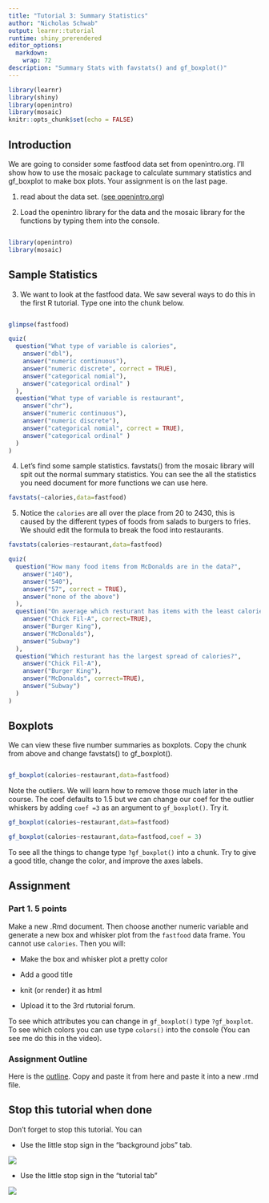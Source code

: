 ```yaml
---
title: "Tutorial 3: Summary Statistics"
author: "Nicholas Schwab"
output: learnr::tutorial
runtime: shiny_prerendered
editor_options: 
  markdown: 
    wrap: 72
description: "Summary Stats with favstats() and gf_boxplot()"
---
```


```r
library(learnr)
library(shiny)
library(openintro)
library(mosaic)
knitr::opts_chunk$set(echo = FALSE)
```

## Introduction

We are going to consider some fastfood data set from openintro.org. I'll
show how to use the mosaic package to calculate summary statistics and
gf_boxplot to make box plots. Your assignment is on the last page.

1.  read about the data set. ([see
    openintro.org](https://www.openintro.org/data/index.php?data=fastfood))

2.  Load the openintro library for the data and the mosaic library for
    the functions by typing them into the console.

```r

```

```r
library(openintro)
library(mosaic)
```

## Sample Statistics

3.  We want to look at the fastfood data. We saw several ways to do this
    in the first R tutorial. Type one into the chunk below.

```r

```

```r
glimpse(fastfood)
```

```r
quiz(
  question("What type of variable is calories",
    answer("dbl"),
    answer("numeric continuous"),
    answer("numeric discrete", correct = TRUE),
    answer("categorical nomial"),
    answer("categorical ordinal" )
  ),
  question("What type of variable is restaurant",
    answer("chr"),
    answer("numeric continuous"),
    answer("numeric discrete"),
    answer("categorical nomial", correct = TRUE),
    answer("categorical ordinal" )
  )
)
```

4.  Let's find some sample statistics. favstats() from the mosaic
    library will spit out the normal summary statistics. You can see the
    all the statistics you need document for more functions we can use
    here.

```r
favstats(~calories,data=fastfood)
```

5.  Notice the `calories` are all over the place from 20 to 2430, this
    is caused by the different types of foods from salads to burgers to
    fries. We should edit the formula to break the food into
    restaurants.

```r
favstats(calories~restaurant,data=fastfood)
```

```r
quiz(
  question("How many food items from McDonalds are in the data?",
    answer("140"),
    answer("540"),
    answer("57", correct = TRUE),
    answer("none of the above")
  ),
  question("On average which resturant has items with the least calories",
    answer("Chick Fil-A", correct=TRUE),
    answer("Burger King"),
    answer("McDonalds"),
    answer("Subway")
  ),
  question("Which resturant has the largest spread of calories?",
    answer("Chick Fil-A"),
    answer("Burger King"),
    answer("McDonalds", correct=TRUE),
    answer("Subway")
  )
)
```

## Boxplots

We can view these five number summaries as boxplots. Copy the chunk from
above and change favstats() to gf_boxplot().

```r

```

```r
gf_boxplot(calories~restaurant,data=fastfood)
```

Note the outliers. We will learn how to remove those much later in the
course. The coef defaults to 1.5 but we can change our coef for the
outlier whiskers by adding `coef =3` as an argument to `gf_boxplot()`.
Try it.

```r
gf_boxplot(calories~restaurant,data=fastfood)

```

```r
gf_boxplot(calories~restaurant,data=fastfood,coef = 3)

```

To see all the things to change type `?gf_boxplot()` into a chunk. Try
to give a good title, change the color, and improve the axes labels.

## Assignment

### Part 1. 5 points

Make a new .Rmd document. Then choose another numeric variable and
generate a new box and whisker plot from the `fastfood` data frame. You
cannot use `calories`. Then you will:

-   Make the box and whisker plot a pretty color

-   Add a good title

-   knit (or render) it as html

-   Upload it to the 3rd rtutorial forum.

To see which attributes you can change in `gf_boxplot()` type
`?gf_boxplot`. To see which colors you can use type `colors()` into the
console (You can see me do this in the video).

### Assignment Outline

Here is the
[outline](https://github.com/Nics-Github/MTH142Rtutorials/blob/master/inst/tutorials/3rd_Rtutorial_boxplot_sample_stats/3rd_Rtutorial_outline.txt).
Copy and paste it from here and paste it into a new .rmd file.

## Stop this tutorial when done

Don't forget to stop this tutorial. You can

-   Use the little stop sign in the "background jobs" tab.

![](images/background_jobs_stopsign.png)

-   Use the little stop sign in the "tutorial tab"

![](images/tutorial_stop_sign.png)

